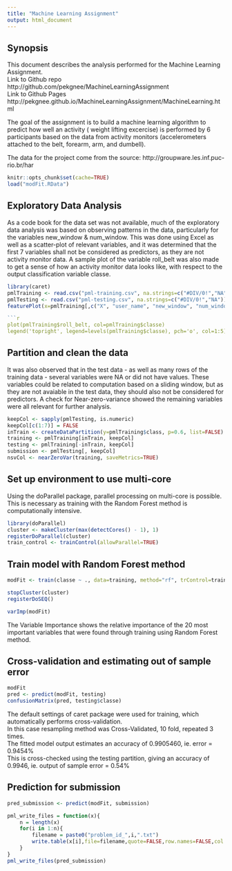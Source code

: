 ```yaml
---
title: "Machine Learning Assignment"
output: html_document
---
```


## Synopsis
This document describes the analysis performed for the Machine Learning Assignment.  
Link to Github repo http://github.com/pekgnee/MachineLearningAssignment  
Link to Github Pages http://pekgnee.github.io/MachineLearningAssignment/MachineLearning.html

The goal of the assignment is to build a machine learning algorithm to predict how well an activity ( weight lifting excercise) is performed by 6 participants based on the data from activity monitors (accelerometers attached to the belt, forearm, arm, and dumbell).  

The data for the project come from the source: http://groupware.les.inf.puc-rio.br/har

```r
knitr::opts_chunk$set(cache=TRUE)
load("modFit.RData")
```

## Exploratory Data Analysis
As a code book for the data set was not available, much of the exploratory data analysis was based on observing patterns in the data, particularly for the variables new_window & num_window. This was done using Excel as well as a scatter-plot of relevant variables, and it was determined that the first 7 variables shall not be considered as  predictors, as they are not activity monitor data. A sample plot of the variable roll_belt was also made to get a sense of how an activity monitor data looks like, with respect to the output classification variable classe.
```r
library(caret)
pmlTraining <- read.csv("pml-training.csv", na.strings=c("#DIV/0!","NA"))
pmlTesting <- read.csv("pml-testing.csv", na.strings=c("#DIV/0!","NA"))
featurePlot(x=pmlTraining[,c("X", "user_name", "new_window", "num_window")], y=pmlTraining$classe, plot="pairs", auto.key=list(columns=3))

```r
plot(pmlTraining$roll_belt, col=pmlTraining$classe)
legend('topright', legend=levels(pmlTraining$classe), pch='o', col=1:5)
```

## Partition and clean the data
It was also observed that in the test data - as well as many rows of the training data - several variables were NA or did not have values. These variables could be related to computation based on a sliding window, but as they are not avaiable in the test data, they should also not be considered for predictors. A check for Near-zero-variance showed the remaining variables were all relevant for further analysis.
```r
keepCol <- sapply(pmlTesting, is.numeric)
keepCol[c(1:7)] = FALSE
inTrain <- createDataPartition(y=pmlTraining$class, p=0.6, list=FALSE)
training <- pmlTraining[inTrain, keepCol]
testing <- pmlTraining[-inTrain, keepCol]
submission <- pmlTesting[, keepCol]
nsvCol <- nearZeroVar(training, saveMetrics=TRUE)
```

## Set up environment to use multi-core
Using the doParallel package, parallel processing on multi-core is possible. This is necessary as training with the Random Forest method is computationally intensive.
```r
library(doParallel)
cluster <- makeCluster(max(detectCores() - 1), 1)
registerDoParallel(cluster)
train_control <- trainControl(allowParallel=TRUE)
```

## Train model with Random Forest method
```r
modFit <- train(classe ~ ., data=training, method="rf", trControl=train_control, prox=TRUE)
```

```r
stopCluster(cluster)
registerDoSEQ()
```

```r
varImp(modFit)
```
The Variable Importance shows the relative importance of the 20 most important variables that were found through training using Random Forest method.

## Cross-validation and estimating out of sample error
```r
modFit
pred <- predict(modFit, testing)
confusionMatrix(pred, testing$classe)
```
The default settings of caret package were used for training, which automatically performs cross-validation.  
In this case resampling method was Cross-Validated, 10 fold,  repeated 3 times.  
The fitted model output estimates an accuracy of 0.9905460, ie. error = 0.9454%  
This is cross-checked using the testing partition, giving an accuracy of 0.9946, ie. output of sample error = 0.54%

## Prediction for submission
```r
pred_submission <- predict(modFit, submission)

pml_write_files = function(x){
    n = length(x)
    for(i in 1:n){
        filename = paste0("problem_id_",i,".txt")
        write.table(x[i],file=filename,quote=FALSE,row.names=FALSE,col.names=FALSE)
    }
}
pml_write_files(pred_submission)
```